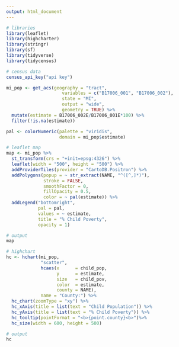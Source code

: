 ```yaml
---
output: html_document
---
```


```r
# libraries
library(leaflet)
library(highcharter)
library(stringr)
library(sf)
library(tidyverse)
library(tidycensus)

# census data
census_api_key("api key")

mi_pop <- get_acs(geography = "tract", 
                     variables = c("B17006_001", "B17006_002"), 
                     state = "MI",
                     output = "wide",
                     geometry = TRUE) %>%
  mutate(estimate = B17006_002E/B17006_001E*100) %>%
  filter(!is.na(estimate))

pal <- colorNumeric(palette = "viridis", 
                    domain = mi_pop$estimate)
```

```r
# leaflet map
map <- mi_pop %>%
  st_transform(crs = "+init=epsg:4326") %>%
  leaflet(width = "500", height = "500") %>%
  addProviderTiles(provider = "CartoDB.Positron") %>%
  addPolygons(popup = ~ str_extract(NAME, "^([^,]*)"),
              stroke = FALSE,
              smoothFactor = 0,
              fillOpacity = 0.5,
              color = ~ pal(estimate)) %>%
  addLegend("bottomright", 
            pal = pal, 
            values = ~ estimate,
            title = "% Child Poverty",
            opacity = 1)

# output
map
```

```r
# highchart
hc <- hchart(mi_pop, 
             "scatter", 
             hcaes(x      = child_pop, 
                   y      = estimate, 
                   size   = child_pov,
                   color  = estimate,
                   county = NAME), 
             name = "County:") %>%
  hc_chart(zoomType = "xy") %>%
  hc_xAxis(title = list(text = "Child Population")) %>%
  hc_yAxis(title = list(text = "% Child Poverty")) %>%
  hc_tooltip(pointFormat = "<b>{point.county}<b>")%>%
  hc_size(width = 600, height = 500)

# output
hc
```
